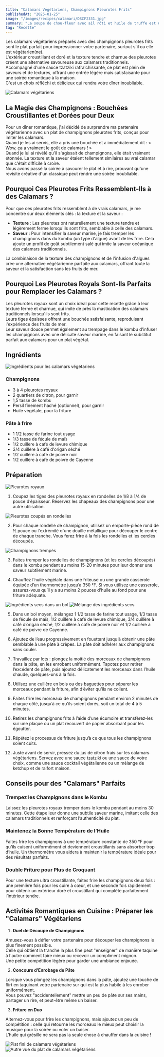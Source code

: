 ```yaml
---
title: "Calamars Végétariens, Champignons Pleurotes Frits"
publishedAt: "2025-01-25"
image: "/images/recipes/calamari/DSCF2331.jpg"
summary: "La soupe de chou-fleur avec ail rôti et huile de truffe est un plat parfait pour un dîner romantique, à la fois élégant et réconfortant."
tag: "Recette"
---
```


Les calamars végétariens préparés avec des champignons pleurotes frits sont le plat parfait pour impressionner votre partenaire, surtout s'il ou elle est végétarien(ne).  
L'extérieur croustillant et doré et la texture tendre et charnue des pleurotes créent une alternative savoureuse aux calamars traditionnels.  
Accompagné d'une sauce tzatziki rafraîchissante, ce plat est plein de saveurs et de textures, offrant une entrée légère mais satisfaisante pour une soirée romantique à la maison.  
C'est un choix réfléchi et délicieux qui rendra votre dîner inoubliable.

![Calamars végétariens](/images/recipes/calamari/DSCF2345.jpg)

## La Magie des Champignons : Bouchées Croustillantes et Dorées pour Deux

Pour un dîner romantique, j'ai décidé de surprendre ma partenaire végétarienne avec un plat de champignons pleurotes frits, conçus pour imiter les calamars.  
Quand je les ai servis, elle a pris une bouchée et a immédiatement dit : « Wow, ça a vraiment le goût de calamars ! »  
Quand je lui ai révélé qu'il s'agissait de champignons, elle était vraiment étonnée. La texture et la saveur étaient tellement similaires au vrai calamar que c'était difficile à croire.  
Nous avons passé la soirée à savourer le plat et à rire, prouvant qu'une revisite créative d'un classique peut rendre une soirée inoubliable.

## Pourquoi Ces Pleurotes Frits Ressemblent-Ils à des Calamars ?

Pour que ces pleurotes frits ressemblent à de vrais calamars, je me concentre sur deux éléments clés : la texture et la saveur :

- **Texture** : Les pleurotes ont naturellement une texture tendre et légèrement ferme lorsqu'ils sont frits, semblable à celle des calamars.
- **Saveur** : Pour intensifier la saveur marine, je fais tremper les champignons dans du kombu (un type d'algue) avant de les frire. Cela ajoute un profil de goût subtilement salé qui imite la saveur océanique des calamars traditionnels.

La combinaison de la texture des champignons et de l'infusion d'algues crée une alternative végétarienne parfaite aux calamars, offrant toute la saveur et la satisfaction sans les fruits de mer.

## Pourquoi Les Pleurotes Royals Sont-Ils Parfaits pour Remplacer les Calamars ?

Les pleurotes royaux sont un choix idéal pour cette recette grâce à leur texture ferme et charnue, qui imite de près la mastication des calamars traditionnels lorsqu'ils sont frits.  
Leurs tiges épaisses offrent une bouchée satisfaisante, reproduisant l'expérience des fruits de mer.  
Leur saveur douce permet également au trempage dans le kombu d'infuser les champignons avec une délicate saveur marine, en faisant le substitut parfait aux calamars pour un plat végétal.

## Ingrédients

![Ingrédients pour les calamars végétariens](/images/recipes/calamari/DSCF2266.jpg)

### Champignons

- 3 à 4 pleurotes royaux
- 2 quartiers de citron, pour garnir
- 1,5 tasse de kombu
- Persil finement haché (optionnel), pour garnir
- Huile végétale, pour la friture

### Pâte à frire

- 1 1/2 tasse de farine tout usage
- 1/3 tasse de fécule de maïs
- 1/2 cuillère à café de levure chimique
- 3/4 cuillère à café d'origan séché
- 1/2 cuillère à café de poivre noir
- 1/2 cuillère à café de poivre de Cayenne

## Préparation

![Pleurotes royaux](/images/recipes/calamari/DSCF2286.jpg)

1. Coupez les tiges des pleurotes royaux en rondelles de 1/8 à 1/4 de pouce d’épaisseur. Réservez les chapeaux des champignons pour une autre utilisation.

![Pleurotes coupés en rondelles](/images/recipes/calamari/DSCF2297.jpg)

2. Pour chaque rondelle de champignon, utilisez un emporte-pièce rond de ½ pouce ou l'extrémité d'une douille métallique pour découper le centre de chaque tranche. Vous ferez frire à la fois les rondelles et les cercles découpés.

![Champignons trempés](/images/recipes/calamari/DSCF2301.jpg)

3. Faites tremper les rondelles de champignons (et les cercles découpés) dans le kombu pendant au moins 15-20 minutes pour leur donner une saveur subtilement marine.

4. Chauffez l’huile végétale dans une friteuse ou une grande casserole équipée d’un thermomètre jusqu’à 350 °F. Si vous utilisez une casserole, assurez-vous qu’il y a au moins 2 pouces d’huile au fond pour une friture adéquate.

![Ingrédients secs dans un bol](/images/recipes/calamari/DSCF2269.jpg)
![Mélange des ingrédients secs](/images/recipes/calamari/DSCF2279.jpg)

5. Dans un bol moyen, mélangez 1 1/2 tasse de farine tout usage, 1/3 tasse de fécule de maïs, 1/2 cuillère à café de levure chimique, 3/4 cuillère à café d’origan séché, 1/2 cuillère à café de poivre noir et 1/2 cuillère à café de poivre de Cayenne.

6. Ajoutez de l’eau progressivement en fouettant jusqu’à obtenir une pâte semblable à une pâte à crêpes. La pâte doit adhérer aux champignons sans couler.

7. Travaillez par lots : plongez la moitié des morceaux de champignons dans la pâte, en les enrobant uniformément. Tapotez pour retirer l’excédent de pâte, puis ajoutez délicatement les morceaux dans l’huile chaude, quelques-uns à la fois.

8. Utilisez une cuillère en bois ou des baguettes pour séparer les morceaux pendant la friture, afin d’éviter qu’ils ne collent.

9. Faites frire les morceaux de champignons pendant environ 2 minutes de chaque côté, jusqu’à ce qu’ils soient dorés, soit un total de 4 à 5 minutes.

10. Retirez les champignons frits à l’aide d’une écumoire et transférez-les sur une plaque ou un plat recouvert de papier absorbant pour les égoutter.

11. Répétez le processus de friture jusqu’à ce que tous les champignons soient cuits.

12. Juste avant de servir, pressez du jus de citron frais sur les calamars végétariens. Servez avec une sauce tzatziki ou une sauce de votre choix, comme une sauce cocktail végétalienne ou un mélange de ketchup et de raifort maison.

## Conseils pour des "Calamars" Parfaits

### Trempez les Champignons dans le Kombu

Laissez les pleurotes royaux tremper dans le kombu pendant au moins 30 minutes. Cette étape leur donne une subtile saveur marine, imitant celle des calamars traditionnels et renforçant l’authenticité du plat.

### Maintenez la Bonne Température de l’Huile

Faites frire les champignons à une température constante de 350 °F pour qu’ils cuisent uniformément et deviennent croustillants sans absorber trop d’huile. Un thermomètre vous aidera à maintenir la température idéale pour des résultats parfaits.

### Double Friture pour Plus de Croquant

Pour une texture ultra croustillante, faites frire les champignons deux fois : une première fois pour les cuire à cœur, et une seconde fois rapidement pour obtenir un extérieur doré et croustillant qui complète parfaitement l’intérieur tendre.

## Activités Romantiques en Cuisine : Préparer les "Calamars" Végétariens

1. **Duel de Découpe de Champignons**

Amusez-vous à défier votre partenaire pour découper les champignons le plus finement possible.  
Celle qui obtient la tranche la plus fine peut "enseigner" de manière taquine à l'autre comment faire mieux ou recevoir un compliment mignon.  
Une petite compétition légère pour garder une ambiance enjouée.

2. **Concours d’Enrobage de Pâte**

Lorsque vous plongez les champignons dans la pâte, ajoutez une touche de flirt en taquinant votre partenaire sur qui est la plus habile à les enrober uniformément.  
Vous pouvez "accidentellement" mettre un peu de pâte sur ses mains, partager un rire, et peut-être même un baiser.

3. **Friture en Duo**

Alternez-vous pour frire les champignons, mais ajoutez un peu de compétition : celle qui retourne les morceaux le mieux peut choisir la musique pour la soirée ou voler un baiser.  
L’huile qui grésille ne sera pas la seule chose à chauffer dans la cuisine !

![Plat fini de calamars végétariens](/images/recipes/calamari/DSCF2331.jpg)
![Autre vue du plat de calamars végétariens](/images/recipes/calamari/DSCF2346.jpg)
